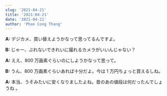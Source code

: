 ```yaml
---
slug: '2021-04-21'
title: '2021-04-21'
date: '2021-04-21'
author: 'Phan Cong Thang'
---
```


**A:** デジカメ、買い替えようかなって思ってるんですよ。

**B:** じゃー、ぶれないできれいに撮れるカメラがいいんじゃない？

**A:** ええ、800 万画素ぐらいのにしようかなって思って。

**B:** うん、800 万画素ぐらいあれば十分だよ。今は 1 万円ちょっと買えるしね。

**A:** 本当、うそみたいに安くなりましたよね。昔のあの値段は何だったんでしょうね
。
